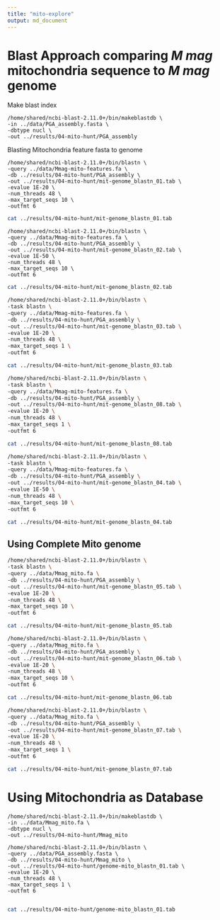 ```yaml
---
title: "mito-explore"
output: md_document
---
```


# Blast Approach comparing *M mag* mitochondria sequence to *M mag* genome

Make blast index

    /home/shared/ncbi-blast-2.11.0+/bin/makeblastdb \
    -in ../data/PGA_assembly.fasta \
    -dbtype nucl \
    -out ../results/04-mito-hunt/PGA_assembly

Blasting Mitochondria feature fasta to genome

    /home/shared/ncbi-blast-2.11.0+/bin/blastn \
    -query ../data/Mmag-mito-features.fa \
    -db ../results/04-mito-hunt/PGA_assembly \
    -out ../results/04-mito-hunt/mit-genome_blastn_01.tab \
    -evalue 1E-20 \
    -num_threads 48 \
    -max_target_seqs 10 \
    -outfmt 6

```bash
cat ../results/04-mito-hunt/mit-genome_blastn_01.tab
```

    /home/shared/ncbi-blast-2.11.0+/bin/blastn \
    -query ../data/Mmag-mito-features.fa \
    -db ../results/04-mito-hunt/PGA_assembly \
    -out ../results/04-mito-hunt/mit-genome_blastn_02.tab \
    -evalue 1E-50 \
    -num_threads 48 \
    -max_target_seqs 10 \
    -outfmt 6

```bash
cat ../results/04-mito-hunt/mit-genome_blastn_02.tab
```

```bash
/home/shared/ncbi-blast-2.11.0+/bin/blastn \
-task blastn \
-query ../data/Mmag-mito-features.fa \
-db ../results/04-mito-hunt/PGA_assembly \
-out ../results/04-mito-hunt/mit-genome_blastn_03.tab \
-evalue 1E-20 \
-num_threads 48 \
-max_target_seqs 1 \
-outfmt 6
```

```bash
cat ../results/04-mito-hunt/mit-genome_blastn_03.tab
```

```bash
/home/shared/ncbi-blast-2.11.0+/bin/blastn \
-task blastn \
-query ../data/Mmag-mito-features.fa \
-db ../results/04-mito-hunt/PGA_assembly \
-out ../results/04-mito-hunt/mit-genome_blastn_08.tab \
-evalue 1E-20 \
-num_threads 48 \
-max_target_seqs 1 \
-outfmt 6

cat ../results/04-mito-hunt/mit-genome_blastn_08.tab
```

```bash
/home/shared/ncbi-blast-2.11.0+/bin/blastn \
-task blastn \
-query ../data/Mmag-mito-features.fa \
-db ../results/04-mito-hunt/PGA_assembly \
-out ../results/04-mito-hunt/mit-genome_blastn_04.tab \
-evalue 1E-50 \
-num_threads 48 \
-max_target_seqs 10 \
-outfmt 6
```

```bash
cat ../results/04-mito-hunt/mit-genome_blastn_04.tab
```

## Using Complete Mito genome

```bash
/home/shared/ncbi-blast-2.11.0+/bin/blastn \
-task blastn \
-query ../data/Mmag_mito.fa \
-db ../results/04-mito-hunt/PGA_assembly \
-out ../results/04-mito-hunt/mit-genome_blastn_05.tab \
-evalue 1E-20 \
-num_threads 48 \
-max_target_seqs 10 \
-outfmt 6

cat ../results/04-mito-hunt/mit-genome_blastn_05.tab
```

```bash
/home/shared/ncbi-blast-2.11.0+/bin/blastn \
-query ../data/Mmag_mito.fa \
-db ../results/04-mito-hunt/PGA_assembly \
-out ../results/04-mito-hunt/mit-genome_blastn_06.tab \
-evalue 1E-20 \
-num_threads 48 \
-max_target_seqs 10 \
-outfmt 6

cat ../results/04-mito-hunt/mit-genome_blastn_06.tab
```

```bash
/home/shared/ncbi-blast-2.11.0+/bin/blastn \
-query ../data/Mmag_mito.fa \
-db ../results/04-mito-hunt/PGA_assembly \
-out ../results/04-mito-hunt/mit-genome_blastn_07.tab \
-evalue 1E-20 \
-num_threads 48 \
-max_target_seqs 1 \
-outfmt 6

cat ../results/04-mito-hunt/mit-genome_blastn_07.tab
```

# Using Mitochondria as Database

```
/home/shared/ncbi-blast-2.11.0+/bin/makeblastdb \
-in ../data/Mmag_mito.fa \
-dbtype nucl \
-out ../results/04-mito-hunt/Mmag_mito
```


```
/home/shared/ncbi-blast-2.11.0+/bin/blastn \
-query ../data/PGA_assembly.fasta \
-db ../results/04-mito-hunt/Mmag_mito \
-out ../results/04-mito-hunt/genome-mito_blastn_01.tab \
-evalue 1E-20 \
-num_threads 48 \
-max_target_seqs 1 \
-outfmt 6


```

```bash
cat ../results/04-mito-hunt/genome-mito_blastn_01.tab
```

